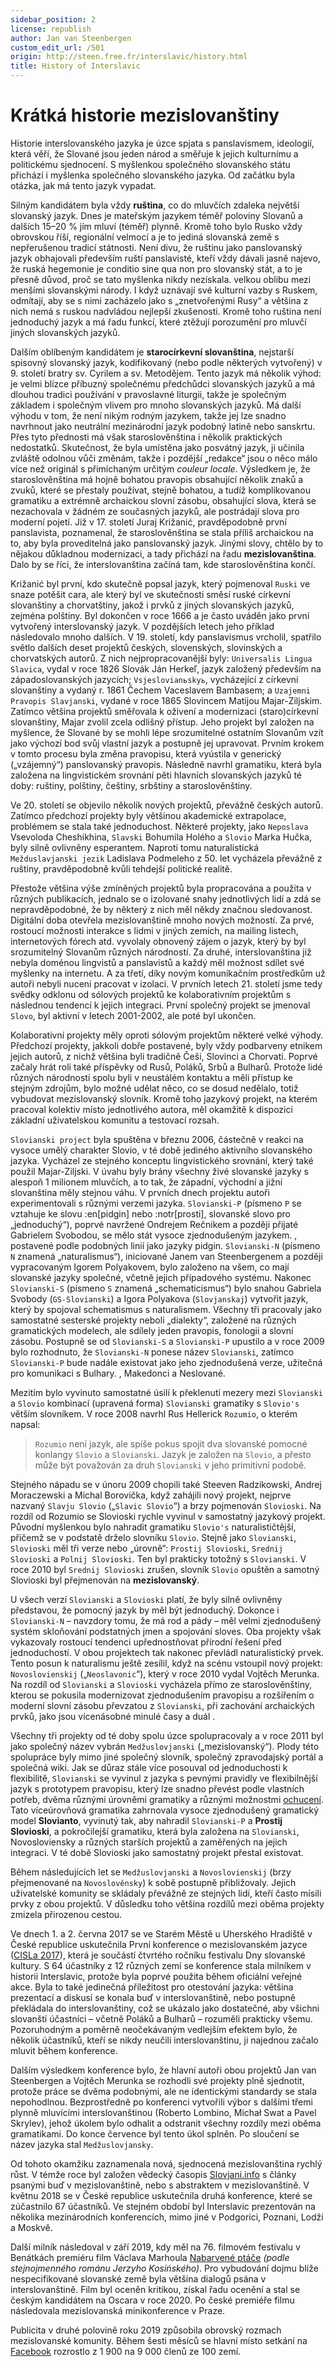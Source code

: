 ```yaml
---
sidebar_position: 2
license: republish
author: Jan van Steenbergen
custom_edit_url: /501
origin: http://steen.free.fr/interslavic/history.html
title: History of Interslavic
---
```


# Krátká historie mezislovanštiny

Historie interslovanského jazyka je úzce spjata s panslavismem, ideologií, která věří, že Slované jsou jeden národ a směřuje k jejich kulturnímu a politickému sjednocení. S myšlenkou společného slovanského státu přichází i myšlenka společného slovanského jazyka. Od začátku byla otázka, jak má tento jazyk vypadat.

Silným kandidátem byla vždy **ruština**, co do mluvčích zdaleka největší slovanský jazyk. Dnes je mateřským jazykem téměř poloviny Slovanů a dalších 15–20 % jím mluví (téměř) plynně. Kromě toho bylo Rusko vždy obrovskou říší, regionální velmocí a je to jediná slovanská země s nepřerušenou tradicí státnosti. Není divu, že ruštinu jako panslovanský jazyk obhajovali především ruští panslavisté, kteří vždy dávali jasně najevo, že ruská hegemonie je conditio sine qua non pro slovanský stát, a to je přesně důvod, proč se tato myšlenka nikdy nezískala. velkou oblibu mezi menšími slovanskými národy. I když uznávají své kulturní vazby s Ruskem, odmítají, aby se s nimi zacházelo jako s „znetvořenými Rusy“ a většina z nich nemá s ruskou nadvládou nejlepší zkušenosti. Kromě toho ruština není jednoduchý jazyk a má řadu funkcí, které ztěžují porozumění pro mluvčí jiných slovanských jazyků.

Dalším oblíbeným kandidátem je **starocírkevní slovanština**, nejstarší spisovný slovanský jazyk, kodifikovaný (nebo podle některých vytvořený) v 9. století bratry sv. Cyrilem a sv. Metodějem. Tento jazyk má několik výhod: je velmi blízce příbuzný společnému předchůdci slovanských jazyků a má dlouhou tradici používání v pravoslavné liturgii, takže je společným základem i společným vlivem pro mnoho slovanských jazyků. Má další výhodu v tom, že není nikým rodným jazykem, takže jej lze snadno navrhnout jako neutrální mezinárodní jazyk podobný latině nebo sanskrtu. Přes tyto přednosti má však staroslověnština i několik praktických nedostatků. Skutečnost, že byla umístěna jako posvátný jazyk, ji učinila zvláště odolnou vůči změnám, takže i pozdější „redakce“ jsou o něco málo více než originál s přimíchaným určitým _couleur locale_. Výsledkem je, že staroslověnština má hojně bohatou pravopis obsahující několik znaků a zvuků, které se přestaly používat, stejně bohatou, a tudíž komplikovanou gramatiku a extrémně archaickou slovní zásobu, obsahující slova, která se nezachovala v žádném ze současných jazyků, ale postrádají slova pro moderní pojetí. Již v 17. století Juraj Križanić, pravděpodobně první panslavista, poznamenal, že staroslověnština se stala příliš archaickou na to, aby byla proveditelná jako panslovanský jazyk. Jinými slovy, chtělo by to nějakou důkladnou modernizaci, a tady přichází na řadu **mezislovanština**. Dalo by se říci, že interslovanština začíná tam, kde staroslověnština končí.

Križanić byl první, kdo skutečně popsal jazyk, který pojmenoval `Ruski` ve snaze potěšit cara, ale který byl ve skutečnosti směsí ruské církevní slovanštiny a chorvatštiny, jakož i prvků z jiných slovanských jazyků, zejména polštiny. Byl dokončen v roce 1666 a je často uváděn jako první vytvořený interslovanský jazyk. V pozdějších letech jeho příklad následovalo mnoho dalších. V 19. století, kdy panslavismus vrcholil, spatřilo světlo dalších deset projektů českých, slovenských, slovinských a chorvatských autorů. Z nich nejpropracovanější byly: `Universalis Lingua Slavica`, vydal v roce 1826 Slovák Ján Herkeľ, jazyk založený především na západoslovanských jazycích; `Vsjeslovianьskyь`, vycházející z církevní slovanštiny a vydaný r. 1861 Čechem Vaceslavem Bambasem; a `Uzajemni Pravopis Slavjanski`, vydané v roce 1865 Slovincem Matijou Majar-Ziljskim. Zatímco většina projektů směřovala k oživení a modernizaci (staro)církevní slovanštiny, Majar zvolil zcela odlišný přístup. Jeho projekt byl založen na myšlence, že Slované by se mohli lépe srozumitelné ostatním Slovanům vzít jako výchozí bod svůj vlastní jazyk a postupně jej upravovat. Prvním krokem v tomto procesu byla změna pravopisu, která vyústila v generický („vzájemný“) panslovanský pravopis. Následně navrhl gramatiku, která byla založena na lingvistickém srovnání pěti hlavních slovanských jazyků té doby: ruštiny, polštiny, češtiny, srbštiny a staroslověnštiny.

Ve 20. století se objevilo několik nových projektů, převážně českých autorů. Zatímco předchozí projekty byly většinou akademické extrapolace, problémem se stala také jednoduchost. Některé projekty, jako `Neposlava` Vsevoloda Cheshikhina, `Slavski` Bohumila Holého a `Slovio` Marka Hučka, byly silně ovlivněny esperantem. Naproti tomu naturalistická `Mežduslavjanski jezik` Ladislava Podmeleho z 50. let vycházela převážně z ruštiny, pravděpodobně kvůli tehdejší politické realitě.

Přestože většina výše zmíněných projektů byla propracována a použita v různých publikacích, jednalo se o izolované snahy jednotlivých lidí a zdá se nepravděpodobné, že by některý z nich měl někdy značnou sledovanost. Digitální doba otevřela mezislovanštině mnoho nových možností. Za prvé, rostoucí možnosti interakce s lidmi v jiných zemích, na mailing listech, internetových fórech atd. vyvolaly obnovený zájem o jazyk, který by byl srozumitelný Slovanům různých národností. Za druhé, interslovanština již nebyla doménou lingvistů a panslavistů a každý měl možnost sdílet své myšlenky na internetu. A za třetí, díky novým komunikačním prostředkům už autoři nebyli nuceni pracovat v izolaci. V prvních letech 21. století jsme tedy svědky odklonu od sólových projektů ke kolaborativním projektům s následnou tendencí k jejich integraci. První společný projekt se jmenoval `Slovo`, byl aktivní v letech 2001-2002, ale poté byl ukončen.

Kolaborativní projekty měly oproti sólovým projektům některé velké výhody. Předchozí projekty, jakkoli dobře postavené, byly vždy podbarveny etnikem jejich autorů, z nichž většina byli tradičně Češi, Slovinci a Chorvati. Poprvé začaly hrát roli také příspěvky od Rusů, Poláků, Srbů a Bulharů. Protože lidé různých národností spolu byli v neustálém kontaktu a měli přístup ke stejným zdrojům, bylo možné udělat něco, co se dosud nedělalo, totiž vybudovat mezislovanský slovník. Kromě toho jazykový projekt, na kterém pracoval kolektiv místo jednotlivého autora, měl okamžitě k dispozici základní uživatelskou komunitu a testovací rozsah.

`Slovianski project` byla spuštěna v březnu 2006, částečně v reakci na vysoce umělý charakter Slovio, v té době jediného aktivního slovanského jazyka. Vycházel ze stejného konceptu lingvistického srovnání, který také použil Majar-Ziljski. V úvahu byly brány všechny živé slovanské jazyky s alespoň 1 milionem mluvčích, a to tak, že západní, východní a jižní slovanština měly stejnou váhu. V prvních dnech projektu autoři experimentovali s různými verzemi jazyka. `Slovianski-P` (písmeno `P` se vztahuje ke slovu :en[pidgin] nebo :notr[prosti], slovanské slovo pro „jednoduchý“), poprvé navržené Ondrejem Rečnikem a později přijaté Gabrielem Svobodou, se mělo stát vysoce zjednodušeným jazykem. , postavené podle podobných linií jako jazyky pidgin. `Slovianski-N` (písmeno `N` znamená „naturalismus“), iniciované Janem van Steenbergenem a později vypracovaným Igorem Polyakovem, bylo založeno na všem, co mají slovanské jazyky společné, včetně jejich případového systému. Nakonec `Slovianski-S` (písmeno `S` znamená „schematicismus“) bylo snahou Gabriela Svobody (`GS-Slovianski`) a Igora Polyakova (`Slovjanskaj`) vytvořit jazyk, který by spojoval schematismus s naturalismem. Všechny tři pracovaly jako samostatné sesterské projekty neboli „dialekty“, založené na různých gramatických modelech, ale sdílely jeden pravopis, fonologii a slovní zásobu. Postupně se od `Slovianski-S` a `Slovianski-P` upustilo a v roce 2009 bylo rozhodnuto, že `Slovianski-N` ponese název `Slovianski`, zatímco `Slovianski-P` bude nadále existovat jako jeho zjednodušená verze, užitečná pro komunikaci s Bulhary. , Makedonci a Neslované.

Mezitím bylo vyvinuto samostatné úsilí k překlenutí mezery mezi `Slovianski` a `Slovio` kombinací (upravená forma) `Slovianski` gramatiky s `Slovio's` větším slovníkem. V roce 2008 navrhl Rus Hellerick `Rozumio`, o kterém napsal:

> `Rozumio` není jazyk, ale spíše pokus spojit dva slovanské pomocné konlangy `Slovio` a `Slovianski`. Jazyk je založen na `Slovio`, a přesto může být považován za druh `Slovianski` v jeho primitivní podobě.

Stejného nápadu se v únoru 2009 chopili také Steeven Radzikowski, Andrej Moraczewski a Michal Borovička, když zahájili nový projekt, nejprve nazvaný `Slavju Slovio` („`Slavic Slovio`“) a brzy pojmenován `Slovioski`. Na rozdíl od Rozumio se Slovioski rychle vyvinul v samostatný jazykový projekt. Původní myšlenkou bylo nahradit gramatiku `Slovio's` naturalističtější, přičemž se v podstatě drželo slovníku `Slovio`. Stejně jako `Slovianski`, `Slovioski`  měl tři verze nebo „úrovně“: `Prostij Slovioski`, `Srednij Slovioski`  a `Polnij Slovioski`. Ten byl prakticky totožný s `Slovianski`. V roce 2010 byl `Srednij Slovioski` zrušen, slovník `Slovio` opuštěn a samotný Slovioski byl přejmenován na **mezislovanský**.

U všech verzí `Slovianski` a `Slovioski` platí, že byly silně ovlivněny představou, že pomocný jazyk by měl být jednoduchý. Dokonce i `Slovianski-N` – navzdory tomu, že má rod a pády – měl velmi zjednodušený systém skloňování podstatných jmen a spojování sloves. Oba projekty však vykazovaly rostoucí tendenci upřednostňovat přírodní řešení před jednoduchostí. V obou projektech tak nakonec převládl naturalistický prvek. Tento posun k naturalismu ještě zesílil, když na scénu vstoupil nový projekt: `Novoslovienskij` („`Neoslavonic`“), který v roce 2010 vydal Vojtěch Merunka. Na rozdíl od `Slovianski` a `Slovioski` vycházela přímo ze staroslověnštiny, kterou se pokusila modernizovat zjednodušením pravopisu a rozšířením o moderní slovní zásobu převzatou z `Slovianski`, při zachování archaických prvků, jako jsou vícenásobné minulé časy a duál .

Všechny tři projekty od té doby spolu úzce spolupracovaly a v roce 2011 byl jako společný název vybrán `Medžuslovjanski` („mezislovanský“). Plody této spolupráce byly mimo jiné společný slovník, společný zpravodajský portál a společná wiki. Jak se důraz stále více posouval od jednoduchosti k flexibilitě, `Slovianski` se vyvinul z jazyka s pevnými pravidly ve flexibilnější jazyk s prototypem pravopisu, který lze snadno převést podle vlastních potřeb, dvěma různými úrovněmi gramatiky a různými možnostmi [ochucení][ 1]. Tato víceúrovňová gramatika zahrnovala vysoce zjednodušený gramatický model **Slovianto**, vyvinutý tak, aby nahradil `Slovianski-P` a **Prostij Slovioski**, a pokročilejší gramatiku, která byla založena na `Slovianski`, Novosloviensky a různých starších projektů a zaměřených na jejich integraci. V té době Slovioski jako samostatný projekt přestal existovat.

Během následujících let se `Medžuslovjanski` a `Novoslovienskij` (brzy přejmenované na `Novoslověnsky`) k sobě postupně přibližovaly. Jejich uživatelské komunity se skládaly převážně ze stejných lidí, kteří často mísili prvky z obou projektů. V důsledku toho většina rozdílů mezi oběma projekty zmizela přirozenou cestou.

Ve dnech 1. a 2. června 2017 se ve Starém Městě u Uherského Hradiště v České republice uskutečnila První konference o mezislovanském jazyce ([CISLa 2017][2]), která je součástí čtvrtého ročníku festivalu Dny slovanské kultury. S 64 účastníky z 12 různých zemí se konference stala milníkem v historii Interslavic, protože byla poprvé použita během oficiální veřejné akce. Byla to také jedinečná příležitost pro otestování jazyka: většina prezentací a diskusí se konala buď v interslovanštině, nebo postupně překládala do interslovanštiny, což se ukázalo jako dostatečné, aby všichni slovanští účastníci – včetně Poláků a Bulharů – rozuměli prakticky všemu. Pozoruhodným a poměrně neočekávaným vedlejším efektem bylo, že několik účastníků, kteří se nikdy neučili interslovanštinu, ji najednou začalo mluvit během konference.

Dalším výsledkem konference bylo, že hlavní autoři obou projektů Jan van Steenbergen a Vojtěch Merunka se rozhodli své projekty plně sjednotit, protože práce se dvěma podobnými, ale ne identickými standardy se stala nepohodlnou. Bezprostředně po konferenci vytvořili výbor s dalšími třemi plynně mluvícími interslovanštinou (Roberto Lombino, Michał Swat a Pavel Skrylev), jehož úkolem bylo odhalit a odstranit všechny rozdíly mezi oběma gramatikami. Do konce července byl tento úkol splněn. Po sloučení se název jazyka stal `Medžuslovjansky`.

Od tohoto okamžiku zaznamenala nová, sjednocená mezislovanština rychlý růst. V témže roce byl založen vědecký časopis [Slovjani.info][3] s články psanými buď v mezislovanštině, nebo s abstraktem v mezislovanštině. V květnu 2018 se v České republice uskutečnila druhá konference, které se zúčastnilo 67 účastníků. Ve stejném období byl Interslavic prezentován na několika mezinárodních konferencích, mimo jiné v Podgorici, Poznani, Lodži a Moskvě.

Další milník následoval v září 2019, kdy měl na 76. filmovém festivalu v Benátkách premiéru film Václava Marhoula [Nabarvené ptáče][4] _(podle stejnojmenného románu Jerzyho Kosińského)_. Pro vybudování dojmu blíže nespecifikované slovanské země byla většina dialogů psána v interslovanštině. Film byl oceněn kritikou, získal řadu ocenění a stal se českým kandidátem na Oscara v roce 2020. Po české premiéře filmu následovala mezislovanská minikonference v Praze.

Publicita v druhé polovině roku 2019 způsobila obrovský rozmach mezislovanské komunity. Během šesti měsíců se hlavní místo setkání na [Facebook][5] rozrostlo z 1 900 na 9 000 členů ze 100 zemí.

[1]: ../vocabulary/flavourisation.mdx

[2]: http://cisla.slavic-union.org/

[3]: http://slovjani.info/

[4]: http://steen.free.fr/interslavic/the_painted_bird.html

[5]: https://www.facebook.com/groups/interslavic

